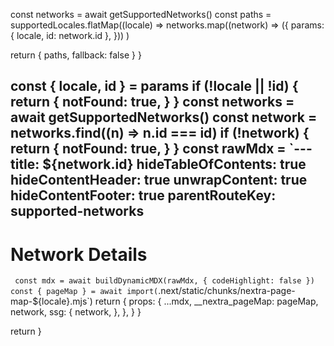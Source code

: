 

  const networks = await getSupportedNetworks()
  const paths = supportedLocales.flatMap((locale) =>
    networks.map((network) => ({
      params: { locale, id: network.id },
    }))
  )

return { paths, fallback: false } }

  const { locale, id } = params
  if (!locale || !id) {
    return {
      notFound: true,
    }
  }
  const networks = await getSupportedNetworks()
  const network = networks.find((n) => n.id === id)
  if (!network) {
    return {
      notFound: true,
    }
  }
  const rawMdx = `---
title: ${network.id}
hideTableOfContents: true
hideContentHeader: true
unwrapContent: true
hideContentFooter: true
parentRouteKey: supported-networks
---
# Network Details
`
  const mdx = await buildDynamicMDX(rawMdx, { codeHighlight: false })
  const { pageMap } = await import(`.next/static/chunks/nextra-page-map-${locale}.mjs`)
  return {
    props: {
      ...mdx,
      __nextra_pageMap: pageMap,
      network,
      ssg: {
        network,
      },
    },
  }
}

  return <NetworkPage network={network} />
}
